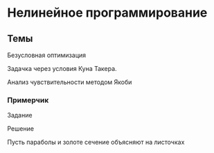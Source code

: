 # Нелинейное программирование {#sec-practice-nonlinear}

::::: {.content-hidden when-profile="practice"}
## Темы {#sec-practice-nonlinear-topics}

Безусловная оптимизация

Задачка через условия Куна Такера.

Анализ чувствительности методом Якоби

::: {#exm-practice-nonlinear}
### Примерчик

Задание
:::

::: {#sol-practice-nonlinear}
Решение
:::
:::::

Пусть параболы и золоте сечение объясняют на листочках
